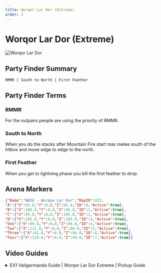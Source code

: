 ```yaml
---
title: Worqor Lar Dor (Extreme)
order: 3
---
```


# Worqor Lar Dor (Extreme)

![Worqor Lar Dor](/images/thumbnails/extreme/dt-ex1.png)

## Party Finder Summary

```
RMMR | South to North | First Feather
```

## Party Finder Terms

### RMMR

For the outpairs people are using the priority of RMMR.

### South to North

When you do the stacks after Mountain Fire start max melee south of the hitbox and move edge to edge to the north.

### First Feather

When you get to lightning phase you kill the first feather to drop.

## Arena Markers

```json
{"Name":"NASE - Worqoe Lar Dor","MapID":833,
"A":{"X":95.0,"Y":0.0,"Z":95.0,"ID":0,"Active":true},
"B":{"X":105.0,"Y":0.0,"Z":95.0,"ID":1,"Active":true},
"C":{"X":95.0,"Y":0.0,"Z":105.0,"ID":2,"Active":true},
"D":{"X":105.0,"Y":0.0,"Z":105.0,"ID":3,"Active":true},
"One":{"X":89.0,"Y":0.0,"Z":86.0,"ID":4,"Active":true},
"Two":{"X":111.0,"Y":0.0,"Z":86.0,"ID":5,"Active":true},
"Three":{"X":81.0,"Y":0.0,"Z":94.0,"ID":6,"Active":true},
"Four":{"X":119.0,"Y":0.0,"Z":94.0,"ID":7,"Active":true}} 
```
## Video Guides

<details>
<summary>EX1 Valigarmanda Guide | Worqor Lar Dor Extreme | Pickup Guide</summary>

<YouTube videoId="58214kCHdMI" />
</details>

